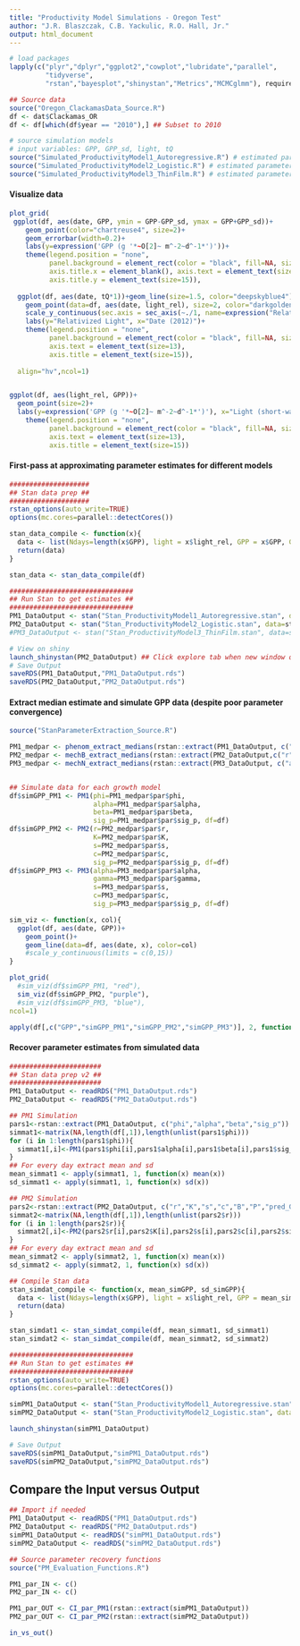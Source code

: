 ```yaml
---
title: "Productivity Model Simulations - Oregon Test"
author: "J.R. Blaszczak, C.B. Yackulic, R.O. Hall, Jr."
output: html_document
---
```


```r
# load packages
lapply(c("plyr","dplyr","ggplot2","cowplot","lubridate","parallel",
         "tidyverse",
         "rstan","bayesplot","shinystan","Metrics","MCMCglmm"), require, character.only=T)

## Source data
source("Oregon_ClackamasData_Source.R")
df <- dat$Clackamas_OR
df <- df[which(df$year == "2010"),] ## Subset to 2010

# source simulation models
# input variables: GPP, GPP_sd, light, tQ
source("Simulated_ProductivityModel1_Autoregressive.R") # estimated parameters: phi, alpha, beta, sig_p
source("Simulated_ProductivityModel2_Logistic.R") # estimated parameters: r, K, s, c, sig_p
source("Simulated_ProductivityModel3_ThinFilm.R") # estimated parameters: alpha, gamma, s, c, sig_p
```


#### Visualize data
```r
plot_grid(
 ggplot(df, aes(date, GPP, ymin = GPP-GPP_sd, ymax = GPP+GPP_sd))+
    geom_point(color="chartreuse4", size=2)+
    geom_errorbar(width=0.2)+
    labs(y=expression('GPP (g '*~O[2]~ m^-2~d^-1*')'))+
    theme(legend.position = "none",
          panel.background = element_rect(color = "black", fill=NA, size=1),
          axis.title.x = element_blank(), axis.text = element_text(size=13),
          axis.title.y = element_text(size=15)),
  
  ggplot(df, aes(date, tQ*1))+geom_line(size=1.5, color="deepskyblue4")+
    geom_point(data=df, aes(date, light_rel), size=2, color="darkgoldenrod3")+
    scale_y_continuous(sec.axis = sec_axis(~./1, name=expression("Relativized Q")))+
    labs(y="Relativized Light", x="Date (2012)")+
    theme(legend.position = "none",
          panel.background = element_rect(color = "black", fill=NA, size=1),
          axis.text = element_text(size=13),
          axis.title = element_text(size=15)),
  
  align="hv",ncol=1)


ggplot(df, aes(light_rel, GPP))+
  geom_point(size=2)+
  labs(y=expression('GPP (g '*~O[2]~ m^-2~d^-1*')'), x="Light (short-wave radiation) relative to annual max")+
    theme(legend.position = "none",
          panel.background = element_rect(color = "black", fill=NA, size=1),
          axis.text = element_text(size=13),
          axis.title = element_text(size=15))

```

#### First-pass at approximating parameter estimates for different models
```r
####################
## Stan data prep ##
####################
rstan_options(auto_write=TRUE)
options(mc.cores=parallel::detectCores())

stan_data_compile <- function(x){
  data <- list(Ndays=length(x$GPP), light = x$light_rel, GPP = x$GPP, GPP_sd = x$GPP_sd, tQ = x$tQ)
  return(data)
}

stan_data <- stan_data_compile(df)

###############################
## Run Stan to get estimates ##
###############################
PM1_DataOutput <- stan("Stan_ProductivityModel1_Autoregressive.stan", data=stan_data, chains=3, iter=5000, control=list(max_treedepth=12) )
PM2_DataOutput <- stan("Stan_ProductivityModel2_Logistic.stan", data=stan_data, chains=3, iter=5000, control=list(max_treedepth=12) )
#PM3_DataOutput <- stan("Stan_ProductivityModel3_ThinFilm.stan", data=stan_data, chains=3, iter=5000, control=list(max_treedepth=12) )

# View on shiny
launch_shinystan(PM2_DataOutput) ## Click explore tab when new window opens
# Save Output
saveRDS(PM1_DataOutput,"PM1_DataOutput.rds")
saveRDS(PM2_DataOutput,"PM2_DataOutput.rds")

```


#### Extract median estimate and simulate GPP data (despite poor parameter convergence)
```r
source("StanParameterExtraction_Source.R")

PM1_medpar <- phenom_extract_medians(rstan::extract(PM1_DataOutput, c("phi","alpha","beta","l_pred_GPP","sig_p")))
PM2_medpar <- mechB_extract_medians(rstan::extract(PM2_DataOutput,c("r","K","s","c","B","P","pred_GPP","sig_p")))
PM3_medpar <- mechN_extract_medians(rstan::extract(PM3_DataOutput, c("alpha","gamma","s","c","N","P","pred_GPP","sig_p")))


## Simulate data for each growth model
df$simGPP_PM1 <- PM1(phi=PM1_medpar$par$phi,
                     alpha=PM1_medpar$par$alpha,
                     beta=PM1_medpar$par$beta,
                     sig_p=PM1_medpar$par$sig_p, df=df)
df$simGPP_PM2 <- PM2(r=PM2_medpar$par$r,
                     K=PM2_medpar$par$K,
                     s=PM2_medpar$par$s,
                     c=PM2_medpar$par$c,
                     sig_p=PM2_medpar$par$sig_p, df=df)
df$simGPP_PM3 <- PM3(alpha=PM3_medpar$par$alpha,
                     gamma=PM3_medpar$par$gamma,
                     s=PM3_medpar$par$s,
                     c=PM3_medpar$par$c,
                     sig_p=PM3_medpar$par$sig_p, df=df)

sim_viz <- function(x, col){
  ggplot(df, aes(date, GPP))+
    geom_point()+
    geom_line(data=df, aes(date, x), color=col)
    #scale_y_continuous(limits = c(0,15))
}

plot_grid(
  #sim_viz(df$simGPP_PM1, "red"),
  sim_viz(df$simGPP_PM2, "purple"),
  #sim_viz(df$simGPP_PM3, "blue"),
ncol=1)

apply(df[,c("GPP","simGPP_PM1","simGPP_PM2","simGPP_PM3")], 2, function(x) rmse(df$GPP, x))

```

#### Recover parameter estimates from simulated data
```r
#######################
## Stan data prep v2 ##
#######################
PM1_DataOutput <- readRDS("PM1_DataOutput.rds")
PM2_DataOutput <- readRDS("PM2_DataOutput.rds")

## PM1 Simulation
pars1<-rstan::extract(PM1_DataOutput, c("phi","alpha","beta","sig_p"))
simmat1<-matrix(NA,length(df[,1]),length(unlist(pars1$phi)))
for (i in 1:length(pars1$phi)){
  simmat1[,i]<-PM1(pars1$phi[i],pars1$alpha[i],pars1$beta[i],pars1$sig_p,df)
}
## For every day extract mean and sd
mean_simmat1 <- apply(simmat1, 1, function(x) mean(x))
sd_simmat1 <- apply(simmat1, 1, function(x) sd(x))

## PM2 Simulation
pars2<-rstan::extract(PM2_DataOutput, c("r","K","s","c","B","P","pred_GPP","sig_p"))
simmat2<-matrix(NA,length(df[,1]),length(unlist(pars2$r)))
for (i in 1:length(pars2$r)){
  simmat2[,i]<-PM2(pars2$r[i],pars2$K[i],pars2$s[i],pars2$c[i],pars2$sig_p,df)
}
## For every day extract mean and sd
mean_simmat2 <- apply(simmat2, 1, function(x) mean(x))
sd_simmat2 <- apply(simmat2, 1, function(x) sd(x))

## Compile Stan data
stan_simdat_compile <- function(x, mean_simGPP, sd_simGPP){
  data <- list(Ndays=length(x$GPP), light = x$light_rel, GPP = mean_simGPP, tQ = x$tQ, GPP_sd = sd_simGPP)
  return(data)
}

stan_simdat1 <- stan_simdat_compile(df, mean_simmat1, sd_simmat1)
stan_simdat2 <- stan_simdat_compile(df, mean_simmat2, sd_simmat2)

###############################
## Run Stan to get estimates ##
###############################
rstan_options(auto_write=TRUE)
options(mc.cores=parallel::detectCores())

simPM1_DataOutput <- stan("Stan_ProductivityModel1_Autoregressive.stan", data=stan_simdat1, chains=3, iter=5000, control=list(max_treedepth=12) )
simPM2_DataOutput <- stan("Stan_ProductivityModel2_Logistic.stan", data=stan_simdat2, chains=3, iter=5000, control=list(max_treedepth=12) )

launch_shinystan(simPM1_DataOutput)

# Save Output
saveRDS(simPM1_DataOutput,"simPM1_DataOutput.rds")
saveRDS(simPM2_DataOutput,"simPM2_DataOutput.rds")
```


## Compare the Input versus Output
```r
## Import if needed
PM1_DataOutput <- readRDS("PM1_DataOutput.rds")
PM2_DataOutput <- readRDS("PM2_DataOutput.rds")
simPM1_DataOutput <- readRDS("simPM1_DataOutput.rds")
simPM2_DataOutput <- readRDS("simPM2_DataOutput.rds")

## Source parameter recovery functions
source("PM_Evaluation_Functions.R")

PM1_par_IN <- c()
PM2_par_IN <- c()

PM1_par_OUT <- CI_par_PM1(rstan::extract(simPM1_DataOutput))
PM2_par_OUT <- CI_par_PM2(rstan::extract(simPM2_DataOutput))

in_vs_out()
```









